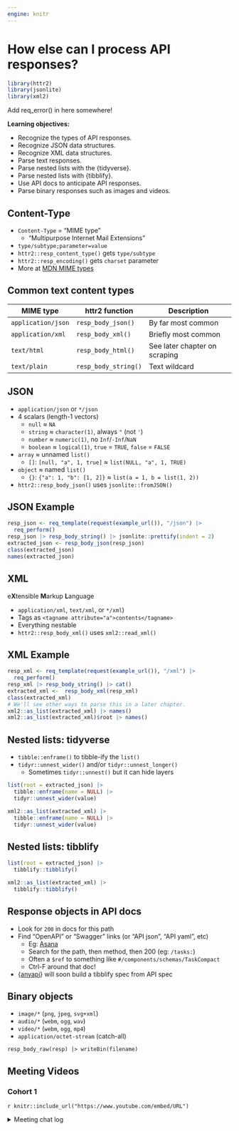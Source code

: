 ```yaml
---
engine: knitr
---
```


# How else can I process API responses?

```r
library(httr2)
library(jsonlite)
library(xml2)
```

Add req_error() in here somewhere!

**Learning objectives:**

-   Recognize the types of API responses.
-   Recognize JSON data structures.
-   Recognize XML data structures.
-   Parse text responses.
-   Parse nested lists with the {tidyverse}.
-   Parse nested lists with {tibblify}.
-   Use API docs to anticipate API responses.
-   Parse binary responses such as images and videos.

## Content-Type {-}

-   `Content-Type` = "MIME type"
    -   "Multipurpose Internet Mail Extensions"
-   `type/subtype;parameter=value`
-   `httr2::resp_content_type()` gets `type/subtype`
-   `httr2::resp_encoding()` gets `charset` parameter
-   More at [MDN MIME types](https://developer.mozilla.org/en-US/docs/Web/HTTP/Basics_of_HTTP/MIME_types)

## Common text content types {-}

|MIME type         |httr2 function      |Description                   |
|------------------|--------------------|------------------------------|
|`application/json`|`resp_body_json()`  |By far most common            |
|`application/xml` |`resp_body_xml()`   |Briefly most common           |
|`text/html`       |`resp_body_html()`  |See later chapter on scraping |
|`text/plain`      |`resp_body_string()`|Text wildcard                 |

## JSON {-}

-   `application/json` or `*/json`
-   4 scalars (length-1 vectors)
    -   `null` ≈ `NA`
    -   `string` ≈ `character(1)`, always `"` (not `'`)
    -   `number` ≈ `numeric(1)`, no `Inf`/`-Inf`/`NaN`
    -   `boolean` ≈ `logical(1)`, `true` = `TRUE`, `false` = `FALSE`
-   `array` ≈ unnamed `list()`
    -   `[]`: `[null, "a", 1, true]` ≈ `list(NULL, "a", 1, TRUE)`
-   `object` ≈ named `list()`
    -   `{}`: `{"a": 1, "b": [1, 2]}` ≈ `list(a = 1, b = list(1, 2))`
-   `httr2::resp_body_json()` uses `jsonlite::fromJSON()`

## JSON Example {-}

```r
resp_json <- req_template(request(example_url()), "/json") |>
  req_perform()
resp_json |> resp_body_string() |> jsonlite::prettify(indent = 2)
extracted_json <- resp_body_json(resp_json)
class(extracted_json)
names(extracted_json)
```

## XML {-}

e**X**tensible **M**arkup **L**anguage

-   `application/xml`, `text/xml`, or `*/xml`)
-   Tags as `<tagname attribute="a">contents</tagname>`
-   Everything nestable
-   `httr2::resp_body_xml()` uses `xml2::read_xml()`

## XML Example {-}

```r
resp_xml <- req_template(request(example_url()), "/xml") |>
  req_perform()
resp_xml |> resp_body_string() |> cat()
extracted_xml <-  resp_body_xml(resp_xml)
class(extracted_xml)
# We'll see other ways to parse this in a later chapter.
xml2::as_list(extracted_xml) |> names()
xml2::as_list(extracted_xml)$root |> names()
```

## Nested lists: tidyverse {-}

-   `tibble::enframe()` to tibble-ify the `list()`
-   `tidyr::unnest_wider()` and/or `tidyr::unnest_longer()`
    -   Sometimes `tidyr::unnest()` but it can hide layers

```r
list(root = extracted_json) |> 
  tibble::enframe(name = NULL) |> 
  tidyr::unnest_wider(value)

xml2::as_list(extracted_xml) |> 
  tibble::enframe(name = NULL) |> 
  tidyr::unnest_wider(value)
```

## Nested lists: tibblify {-}

```r
list(root = extracted_json) |> 
  tibblify::tibblify()

xml2::as_list(extracted_xml) |> 
  tibblify::tibblify()
```

## Response objects in API docs {-}

-   Look for `200` in docs for this path
-   Find "OpenAPI" or "Swagger" links (or "API json", "API yaml", etc)
    -   Eg: [Asana](https://raw.githubusercontent.com/Asana/openapi/master/defs/asana_oas.yaml)
    -   Search for the path, then method, then 200 (eg: `/tasks:`)
    -   Often a `$ref` to something like `#/components/schemas/TaskCompact`
    -   Ctrl-F around that doc!
-   {[anyapi](https://anyapi.api2r.org/)} will soon build a tibblify spec from API spec

## Binary objects {-}

-   `image/*` (`png`, `jpeg`, `svg+xml`)
-   `audio/*` (`webm`, `ogg`, `wav`)
-   `video/*` (`webm`, `ogg`, `mp4`)
-   `application/octet-stream` (catch-all)

`resp_body_raw(resp) |> writeBin(filename)`

## Meeting Videos {-}

### Cohort 1 {-}

`r knitr::include_url("https://www.youtube.com/embed/URL")`

<details>
<summary> Meeting chat log </summary>

```
LOG
```
</details>
